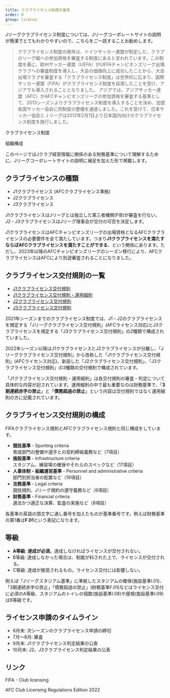 ```yaml
---
title: クラブライセンス制度の基本
order: 0
group: license
---
```


Jリーグクラブライセンス制度については、Jリーグコーポレートサイトの説明が簡潔でとてもわかりやすいので、こちらをご一読することお勧めします。

> クラブライセンス制度の発祥は、ドイツサッカー連盟が制定した、クラブのリーグ戦への参加資格を審査する制度にあると言われています。この制度を基に、欧州サッカー連盟（UEFA）がUEFAチャンピオンズリーグ出場クラブへの審査制度を導入し、大会の価値向上に成功したことから、大会出場クラブを審査する「クラブライセンス制度」は世界的に広まり、国際サッカー連盟（FIFA）がクラブライセンス制度を採用したことを受け、アジアでも導入されることとなりました。 アジアでは、アジアサッカー連盟（AFC）がAFCチャンピオンズリーグの参加資格を審査する基準として、2013シーズンよりクラブライセンス制度を導入することを決め、加盟各国サッカー協会に同制度の整備を通達しました。これを受けて、日本サッカー協会とＪリーグは2012年2月1日より日本国内向けのクラブライセンス制度を施行しました。

<PanelLink href="https://aboutj.jleague.jp/corporate/aboutj/licence/">クラブライセンス制度</PanelLink>

<PanelLink href="https://aboutj.jleague.jp/corporate/aboutj/licence/soshiki/">組織構成</PanelLink>

このページではJクラブ経営情報に関係のある財務基準について理解するために、Jリーグコーポレートサイトの説明に補足を加えた形で掲載します。

## クラブライセンスの種類

- J1クラブライセンス (AFCクラブライセンス準拠)
- J2クラブライセンス
- J3クラブライセンス

J1クラブライセンスはJリーグとは独立した第三者機関(FIB)が審査を行ない、J2・J3クラブライセンスはJリーグ理事会が交付の可否を決定します。

J1クラブライセンスはAFCチャンピオンズリーグの出場資格となるAFCクラブライセンスの必要要件を全て満たしています。つまり**J1クラブライセンスを満たすならばAFCクラブライセンスを満たすことができる**、という関係にあります。ただし、2023年以降のAFCチャンピオンズリーグのシーズン移行により、AFCクラブライセンスはAFCにより別途審査されることになりました。

## クラブライセンス交付規則の一覧

- [J1クラブライセンス交付規則](https://aboutj.jleague.jp/corporate/wp-content/themes/j_corp/assets/pdf/01_clublicense20230101.pdf)
- [J1クラブライセンス交付規則・運用細則](https://aboutj.jleague.jp/corporate/wp-content/themes/j_corp/assets/pdf/02_clublicense20230101_2.pdf)
- [J2クラブライセンス交付規則](https://aboutj.jleague.jp/corporate/wp-content/themes/j_corp/assets/pdf/029_J2_2023final_2.pdf)
- [J3クラブライセンス交付規則](https://aboutj.jleague.jp/corporate/wp-content/themes/j_corp/assets/pdf/029_J3_2023final_2.pdf)

2021年シーズンまでのクラブライセンス制度では、J1・J2のクラブライセンスを規定する「Jリーグクラブライセンス交付規則」(AFCライセンス対応)とJ3クラブライセンスを規定する「J3クラブライセンス交付規則」の2種類で構成されていました。

2022年シーズン以降はJ1クラブライセンスとJ2クラブライセンスが分離し、「Jリーグクラブライセンス交付規則」から改称した「J1クラブライセンス交付規則」(AFCライセンス対応)、新設した「J2クラブライセンス交付規則」、「J3クラブライセンス交付規則」の3種類の交付規則で構成されています。

「J1クラブライセンス交付規則・運用細則」は各交付規則の審査・判定について具体的な内容が記されています。運用細則の中で最も重要なのは財務基準で、「**3期連続赤字の禁止**」と「**債務超過の禁止**」という内容は交付規則ではなく運用細則の方に記載されています。

## クラブライセンス交付規則の構成

FIFAクラブライセンス規則とAFCクラブライセンス規則と同じ構成をしています。

- **競技基準** - Sporting criteria  
  育成部門の整備や選手との契約締結義務など（7項目）
- **施設基準** - Infrastructure criteria  
  スタジアム、練習場の確保やそれらのスペックなど（17項目）
- **人事体制・組織運営基準** - Personnel and administrative criteria  
  部門別担当者の配置など（19項目）
- **法務基準** - Legal criteria  
  競技規則、Jリーグ規約の遵守義務など（6項目）
- **財務基準** - Financial criteria  
  適法かつ適正な決算、監査の実施など（8項目）

各基準の英語の頭文字に通し番号を加えたものが基準番号です。例えば財務基準の第1番は**F.01**という表記になります。

## 等級

- **A等級**: **達成が必須**。達成しなければライセンスが交付されない。
- B等級: 達成しなかった場合は、制裁が科された上で、ライセンスが交付される。
- C等級: 達成が推奨されるもの。ライセンス交付には影響しない。

例えば「Jリーグスタジアム基準」に準拠したスタジアムの確保(施設基準I.01)、「3期連続赤字の禁止」「債務超過の禁止」(財務基準F.01)などはライセンス交付に必須のA等級、スタジアムのトイレの個数(施設基準I.08)や屋根(施設基準I.09)はB等級です。

## ライセンス申請のタイムライン

- 6月末: 次シーズンのクラブライセンス申請の締切
- 7月〜8月: 審査
- 9月末: J1クラブライセンス判定結果の公表
- 10月末: J2、J3クラブライセンス判定結果の公表

## リンク

<PanelLink href="https://www.fifa.com/legal/football-regulatory/stakeholders/fifa-club-licensing">FIFA - Club licensing</PanelLink>

<PanelLink href="https://assets.the-afc.com/downloads/club-licensing/AFC-Club-Licensing-Regulations-2022.pdf">AFC Club Licensing Regulations Edition 2022</PanelLink>
